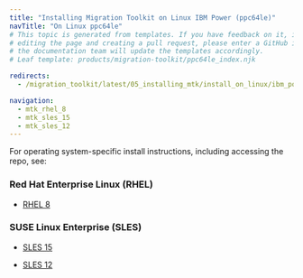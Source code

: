 ```yaml
---
title: "Installing Migration Toolkit on Linux IBM Power (ppc64le)"
navTitle: "On Linux ppc64le"
# This topic is generated from templates. If you have feedback on it, instead of
# editing the page and creating a pull request, please enter a GitHub issue and
# the documentation team will update the templates accordingly.
# Leaf template: products/migration-toolkit/ppc64le_index.njk

redirects:
  - /migration_toolkit/latest/05_installing_mtk/install_on_linux/ibm_power_ppc64le/

navigation:
  - mtk_rhel_8
  - mtk_sles_15
  - mtk_sles_12
---
```


For operating system-specific install instructions, including accessing the repo, see:

### Red Hat Enterprise Linux (RHEL)

- [RHEL 8](mtk_rhel_8)

### SUSE Linux Enterprise (SLES)

- [SLES 15](mtk_sles_15)

- [SLES 12](mtk_sles_12)
